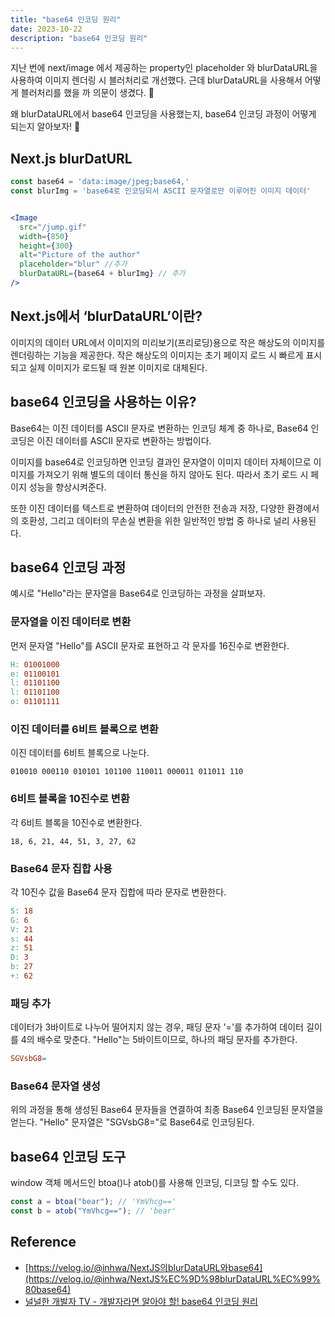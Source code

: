 ```yaml
---
title: "base64 인코딩 원리"
date: 2023-10-22
description: "base64 인코딩 원리"
---
```


지난 번에 next/image 에서 제공하는 property인 placeholder 와 blurDataURL을 사용하여 이미지 렌더링 시 블러처리로 개선했다. 근데 blurDataURL을 사용해서 어떻게 블러처리를 했을 까 의문이 생겼다. 🤔

왜 blurDataURL에서 base64 인코딩을 사용했는지, base64 인코딩 과정이 어떻게 되는지 알아보자! 🚀

## Next.js blurDatURL

```jsx
const base64 = 'data:image/jpeg;base64,'
const blurImg = 'base64로 인코딩되서 ASCII 문자열로만 이루어진 이미지 데이터'


<Image
  src="/jump.gif"
  width={850}
  height={300}
  alt="Picture of the author"
  placeholder="blur" //추가
  blurDataURL={base64 + blurImg} // 추가
/>
```

## Next.js에서 ‘blurDataURL’이란?

이미지의 데이터 URL에서 이미지의 미리보기(프리로딩)용으로 작은 해상도의 이미지를 렌더링하는 기능을 제공한다. 작은 해상도의 이미지는 초기 페이지 로드 시 빠르게 표시되고 실제 이미지가 로드될 때 원본 이미지로 대체된다.

## base64 인코딩을 사용하는 이유?

Base64는 이진 데이터를 ASCII 문자로 변환하는 인코딩 체계 중 하나로, Base64 인코딩은 이진 데이터를 ASCII 문자로 변환하는 방법이다.

이미지를 base64로 인코딩하면 인코딩 결과인 문자열이 이미지 데이터 자체이므로 이미지를 가져오기 위해 별도의 데이터 통신을 하지 않아도 된다. 따라서 초기 로드 시 페이지 성능을 향상시켜준다.

또한 이진 데이터를 텍스트로 변환하여 데이터의 안전한 전송과 저장, 다양한 환경에서의 호환성, 그리고 데이터의 무손실 변환을 위한 일반적인 방법 중 하나로 널리 사용된다.

## base64 인코딩 과정

예시로 "Hello"라는 문자열을 Base64로 인코딩하는 과정을 살펴보자.

### 문자열을 이진 데이터로 변환

먼저 문자열 "Hello"를 ASCII 문자로 표현하고 각 문자를 16진수로 변환한다.

```makefile
H: 01001000
e: 01100101
l: 01101100
l: 01101100
o: 01101111
```

### 이진 데이터를 6비트 블록으로 변환

이진 데이터를 6비트 블록으로 나눈다.

```
010010 000110 010101 101100 110011 000011 011011 110
```

### 6비트 블록을 10진수로 변환

각 6비트 블록을 10진수로 변환한다.

```
18, 6, 21, 44, 51, 3, 27, 62
```

### Base64 문자 집합 사용

각 10진수 값을 Base64 문자 집합에 따라 문자로 변환한다.

```makefile
S: 18
G: 6
V: 21
s: 44
z: 51
D: 3
b: 27
+: 62
```

### 패딩 추가

데이터가 3바이트로 나누어 떨어지지 않는 경우, 패딩 문자 '='를 추가하여 데이터 길이를 4의 배수로 맞춘다. "Hello"는 5바이트이므로, 하나의 패딩 문자를 추가한다.

```makefile
SGVsbG8=
```

### Base64 문자열 생성

위의 과정을 통해 생성된 Base64 문자들을 연결하여 최종 Base64 인코딩된 문자열을 얻는다. "Hello" 문자열은 "SGVsbG8="로 Base64로 인코딩된다.

## base64 인코딩 도구

window 객체 메서드인 btoa()나 atob()를 사용해 인코딩, 디코딩 할 수도 있다.

```jsx
const a = btoa("bear"); // 'YmVhcg=='
const b = atob("YmVhcg=="); // 'bear'
```

## Reference

- [https://velog.io/@inhwa/NextJS의blurDataURL와base64](https://velog.io/@inhwa/NextJS%EC%9D%98blurDataURL%EC%99%80base64)
- [널널한 개발자 TV - 개발자라면 알아야 할! base64 인코딩 원리](https://www.youtube.com/watch?v=A8tO4D1Gtc0&t=10s)
